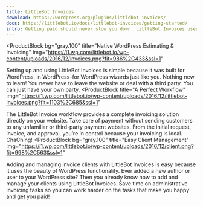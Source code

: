 ```yaml
---
title: LittleBot Invoices
download: https://wordpress.org/plugins/littlebot-invoices/
docs: https://littlebot.io/docs/littlebot-invoices/getting-started/
intro: Getting paid should never slow you down. LittleBot Invoices uses bionic powers to seamlessly integrate onto your WordPress site so you can request and estimate payments without ever leaving your website. Create clear and accurate invoices at breakneck speed. Because robots are the new unicorns.
---
```



<ProductBlock
  bg="gray.100"
  title="Native WordPress Estimating & Invoicing"
  img="https://i1.wp.com/littlebot.io/wp-content/uploads/2016/12/invoices.png?fit=986%2C433&ssl=1"
>
  Setting up and using LittleBot Invoices is simple because it was built for
  WordPress, in WordPress–for WordPress wizards just like you. Nothing new to
  learn! You never have to leave the website or deal with a third party. You can
  just have your own party.
</ProductBlock>
<ProductBlock
  title="A Perfect Workflow"
  img="https://i1.wp.com/littlebot.io/wp-content/uploads/2016/12/littlebot-invoices.png?fit=1103%2C685&ssl=1"
>
  The LittleBot Invoice workflow provides a complete invoicing solution directly
  on your website. Take care of payment without sending customers to any
  unfamiliar or third-party payment websites. From the initial request, invoice,
  and approval, you’re in control because your invoicing is local. ChaChing!
</ProductBlock>
<ProductBlock
  bg="gray.100"
  title="Easy Client Management"
  img="https://i1.wp.com/littlebot.io/wp-content/uploads/2016/12/client.png?fit=998%2C563&ssl=1"
>
  Adding and managing invoice clients with LittleBot Invoices is easy because it
  uses the beauty of WordPress functionality. Ever added a new author or user to
  your WordPress site? Then you already know how to add and manage your clients
  using LittleBot Invoices. Save time on administrative invoicing tasks so you
  can work harder on the tasks that make you happy and get you paid!
</ProductBlock>
<AddonBlock />
